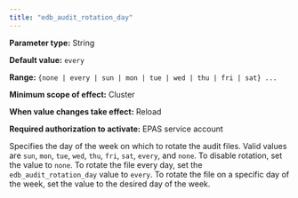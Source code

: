 ```yaml
---
title: "edb_audit_rotation_day"
---
```


<div id="edb_audit_rotation_day" class="registered_link"></div>

**Parameter type:** String

**Default value:** `every`

**Range:** `{none | every | sun | mon | tue | wed | thu | fri | sat} ...`

**Minimum scope of effect:** Cluster

**When value changes take effect:** Reload

**Required authorization to activate:** EPAS service account

Specifies the day of the week on which to rotate the audit files. Valid values are `sun`, `mon`, `tue`, `wed`, `thu`, `fri`, `sat`, `every`, and `none`. To disable rotation, set the value to `none`. To rotate the file every day, set the `edb_audit_rotation_day` value to `every`. To rotate the file on a specific day of the week, set the value to the desired day of the week.
